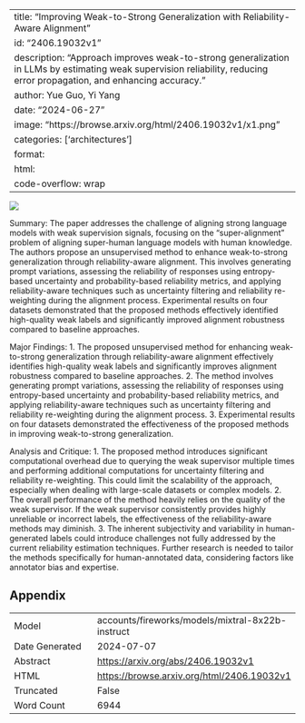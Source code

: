 
---
title: "Improving Weak-to-Strong Generalization with Reliability-Aware Alignment"
id: "2406.19032v1"
description: "Approach improves weak-to-strong generalization in LLMs by estimating weak supervision reliability, reducing error propagation, and enhancing accuracy."
author: Yue Guo, Yi Yang
date: "2024-06-27"
image: "https://browse.arxiv.org/html/2406.19032v1/x1.png"
categories: ['architectures']
format:
  html:
    code-overflow: wrap
---

![](https://browse.arxiv.org/html/2406.19032v1/x1.png)

Summary:
The paper addresses the challenge of aligning strong language models with weak supervision signals, focusing on the "super-alignment" problem of aligning super-human language models with human knowledge. The authors propose an unsupervised method to enhance weak-to-strong generalization through reliability-aware alignment. This involves generating prompt variations, assessing the reliability of responses using entropy-based uncertainty and probability-based reliability metrics, and applying reliability-aware techniques such as uncertainty filtering and reliability re-weighting during the alignment process. Experimental results on four datasets demonstrated that the proposed methods effectively identified high-quality weak labels and significantly improved alignment robustness compared to baseline approaches.

Major Findings:
1. The proposed unsupervised method for enhancing weak-to-strong generalization through reliability-aware alignment effectively identifies high-quality weak labels and significantly improves alignment robustness compared to baseline approaches.
2. The method involves generating prompt variations, assessing the reliability of responses using entropy-based uncertainty and probability-based reliability metrics, and applying reliability-aware techniques such as uncertainty filtering and reliability re-weighting during the alignment process.
3. Experimental results on four datasets demonstrated the effectiveness of the proposed methods in improving weak-to-strong generalization.

Analysis and Critique:
1. The proposed method introduces significant computational overhead due to querying the weak supervisor multiple times and performing additional computations for uncertainty filtering and reliability re-weighting. This could limit the scalability of the approach, especially when dealing with large-scale datasets or complex models.
2. The overall performance of the method heavily relies on the quality of the weak supervisor. If the weak supervisor consistently provides highly unreliable or incorrect labels, the effectiveness of the reliability-aware methods may diminish.
3. The inherent subjectivity and variability in human-generated labels could introduce challenges not fully addressed by the current reliability estimation techniques. Further research is needed to tailor the methods specifically for human-annotated data, considering factors like annotator bias and expertise.

## Appendix

|          |          |
|----------|----------|
| Model     | accounts/fireworks/models/mixtral-8x22b-instruct       |
| Date Generated     | 2024-07-07       |
| Abstract | [https://arxiv.org/abs/2406.19032v1](https://arxiv.org/abs/2406.19032v1)        |
| HTML     | [https://browse.arxiv.org/html/2406.19032v1](https://browse.arxiv.org/html/2406.19032v1)       |
| Truncated       | False       |
| Word Count       | 6944       |